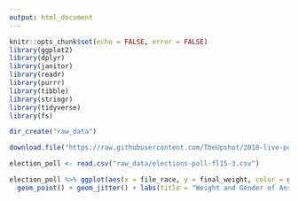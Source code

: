 ```yaml
---
output: html_document
---
```


```r
knitr::opts_chunk$set(echo = FALSE, error = FALSE)
library(ggplot2)
library(dplyr)
library(janitor)
library(readr)
library(purrr)
library(tibble)
library(stringr)
library(tidyverse)
library(fs)
```
```r
dir_create("raw_data")

download.file("https://raw.githubusercontent.com/TheUpshot/2018-live-poll-results/master/data/elections-poll-fl15-3.csv", destfile = "raw_data/elections-poll-fl15-3.csv", mode = "wb")

election_poll <- read.csv("raw_data/elections-poll-fl15-3.csv")

election_poll %>% ggplot(aes(x = file_race, y = final_weight, color = gender)) + 
  geom_point() + geom_jitter() + labs(title = "Weight and Gender of Answers by Race for 2018 Election", x = "Race", y = "Weight of Answer")
```

